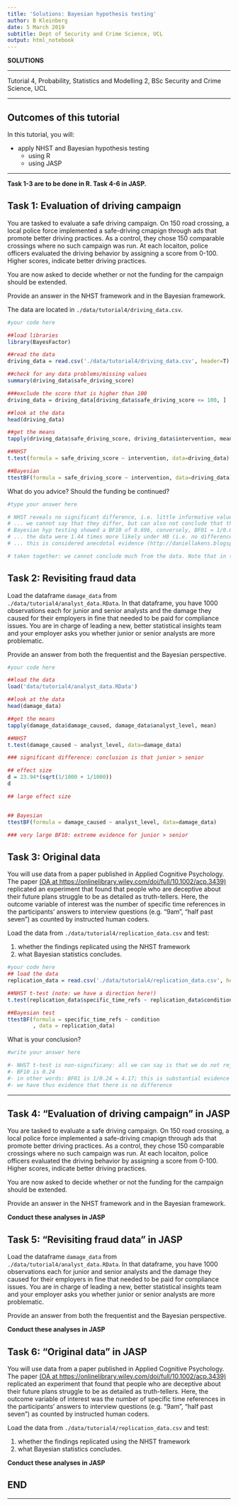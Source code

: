 ```yaml
---
title: 'Solutions: Bayesian hypothesis testing'
author: B Kleinberg
date: 5 March 2019
subtitle: Dept of Security and Crime Science, UCL
output: html_notebook
---
```


**SOLUTIONS**

---

Tutorial 4, Probability, Statistics and Modelling 2, BSc Security and Crime Science, UCL

---

## Outcomes of this tutorial

In this tutorial, you will:

- apply NHST and Bayesian hypothesis testing
    - using R
    - using JASP

---

**Task 1-3 are to be done in R. Task 4-6 in JASP.**

## Task 1: Evaluation of driving campaign

You are tasked to evaluate a safe driving campaign. On 150 road crossing, a local police force implemented a safe-driving cmapign through ads that promote better driving practices. As a control, they chose 150 comparable crossings where no such campaign was run. At each locaiton, police officers evaluated the driving behavior by assigning a score from 0-100. Higher scores, indicate better driving practices.

You are now asked to decide whether or not the funding for the campaign should be extended.

Provide an answer in the NHST framework and in the Bayesian framework.

The data are located in `./data/tutorial4/driving_data.csv`.

```r
#your code here

##load libraries
library(BayesFactor)

##read the data
driving_data = read.csv('./data/tutorial4/driving_data.csv', header=T)

##check for any data problems/missing values
summary(driving_data$safe_driving_score)

###exclude the score that is higher than 100
driving_data = driving_data[driving_data$safe_driving_score <= 100, ]

##look at the data
head(driving_data)

##get the means
tapply(driving_data$safe_driving_score, driving_data$intervention, mean)

##NHST
t.test(formula = safe_driving_score ~ intervention, data=driving_data)

##Bayesian
ttestBF(formula = safe_driving_score ~ intervention, data=driving_data)
```

What do you advice? Should the funding be continued?

```r
#type your answer here

# NHST reveals no significant difference, i.e. little informative value 
# ... we cannot say that they differ, but can also not conclude that there is no effect
# Bayesian hyp testing showed a BF10 of 0.696, conversely, BF01 = 1/0.696 = 1.44
# ... the data were 1.44 times more likely under H0 (i.e. no difference) than under HA (i.e. that there is a difference)
# ... this is considered anecdotal evidence (http://daniellakens.blogspot.com/2016/01/power-analysis-for-default-bayesian-t.html)

# taken together: we cannot conclude much from the data. Note that in the Bayesian framework, we would encourage more data to be collected since we update the evidence constantly. In the NHST framework, more data would lead to significant results and might not be desirable.
```


## Task 2: Revisiting fraud data

Load the dataframe `damage_data` from `./data/tutorial4/analyst_data.RData`. In that dataframe, you have 1000 observations each for junior and senior analysts and the damage they caused for their employers in fine that needed to be paid for compliance issues. You are in charge of leading a new, better statistical insights team and your employer asks you whether junior or senior analysts are more problematic.

Provide an answer from both the frequentist and the Bayesian perspective.

```r
#your code here

##load the data
load('data/tutorial4/analyst_data.RData')

##look at the data
head(damage_data)

##get the means
tapply(damage_data$damage_caused, damage_data$analyst_level, mean)

##NHST
t.test(damage_caused ~ analyst_level, data=damage_data)

### significant difference: conclusion is that junior > senior

## effect size
d = 23.94*(sqrt(1/1000 + 1/1000))
d

## large effect size


## Bayesian
ttestBF(formula = damage_caused ~ analyst_level, data=damage_data)

### very large BF10: extreme evidence for junior > senior
```

## Task 3: Original data

You will use data from a paper published in Applied Cognitive Psychology. The paper [(OA at https://onlinelibrary.wiley.com/doi/full/10.1002/acp.3439)](https://onlinelibrary.wiley.com/doi/full/10.1002/acp.3439) replicated an experiment that found that people who are deceptive about their future plans struggle to be as detailed as truth-tellers. Here, the outcome variable of interest was the number of specific time references in the participants' answers to interview questions (e.g. "9am", "half past seven") as counted by instructed human coders.

Load the data from `./data/tutorial4/replication_data.csv` and test:

1. whether the findings replicated using the NHST framework
2. what Bayesian statistics concludes.

```r
#your code here
## load the data
replication_data = read.csv('./data/tutorial4/replication_data.csv', header=T)

##NHST t-test (note: we have a direction here!)
t.test(replication_data$specific_time_refs ~ replication_data$condition, alternative = 'g')

##Bayesian test
ttestBF(formula = specific_time_refs ~ condition
        , data = replication_data)
```

What is your conclusion?

```r
#write your answer here

#- NHST t-test is non-significany: all we can say is that we do not reject H0
#- BF10 is 0.24
#- in other words: BF01 is 1/0.24 = 4.17; this is substantial evidence for H0 over H1
#- we have thus evidence that there is no difference
```


---

## Task 4: "Evaluation of driving campaign" in JASP

You are tasked to evaluate a safe driving campaign. On 150 road crossing, a local police force implemented a safe-driving cmapign through ads that promote better driving practices. As a control, they chose 150 comparable crossings where no such campaign was run. At each locaiton, police officers evaluated the driving behavior by assigning a score from 0-100. Higher scores, indicate better driving practices.

You are now asked to decide whether or not the funding for the campaign should be extended.

Provide an answer in the NHST framework and in the Bayesian framework.

**Conduct these analyses in JASP**

## Task 5: "Revisiting fraud data" in JASP

Load the dataframe `damage_data` from `./data/tutorial4/analyst_data.RData`. In that dataframe, you have 1000 observations each for junior and senior analysts and the damage they caused for their employers in fine that needed to be paid for compliance issues. You are in charge of leading a new, better statistical insights team and your employer asks you whether junior or senior analysts are more problematic.

Provide an answer from both the frequentist and the Bayesian perspective.


**Conduct these analyses in JASP**

## Task 6: "Original data" in JASP

You will use data from a paper published in Applied Cognitive Psychology. The paper [(OA at https://onlinelibrary.wiley.com/doi/full/10.1002/acp.3439)](https://onlinelibrary.wiley.com/doi/full/10.1002/acp.3439) replicated an experiment that found that people who are deceptive about their future plans struggle to be as detailed as truth-tellers. Here, the outcome variable of interest was the number of specific time references in the participants' answers to interview questions (e.g. "9am", "half past seven") as counted by instructed human coders.

Load the data from `./data/tutorial4/replication_data.csv` and test:

1. whether the findings replicated using the NHST framework
2. what Bayesian statistics concludes.


**Conduct these analyses in JASP**

## END

---

